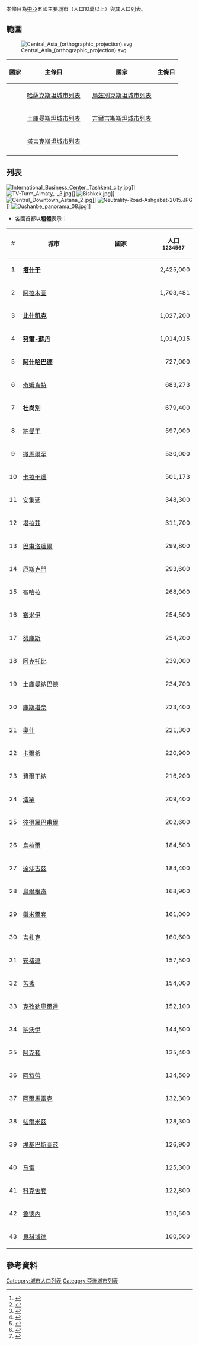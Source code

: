 本條目為[[中亞|中亞]]五國主要城市（人口10萬以上）與其人口列表。

==範圍==
[[File:Central_Asia_(orthographic_projection).svg|thumb]]

{|class=wikitable
!國家!!主條目!!rowspan=6| !!國家!!主條目
|-
|{{KAZ}}||[[哈薩克斯坦城市列表|哈薩克斯坦城市列表]] || {{UZB}}||[[烏茲別克斯坦城市列表|烏茲別克斯坦城市列表]]
|-
|{{TKM}}||[[土庫曼斯坦城市列表|土庫曼斯坦城市列表]] ||{{KGZ}}||[[吉爾吉斯斯坦城市列表|吉爾吉斯斯坦城市列表]]
|-
|{{TJK}}||[[塔吉克斯坦城市列表|塔吉克斯坦城市列表]] 
|-
|}

==列表==
[[File:International_Business_Center._Tashkent_city.jpg|thumb]]]]
[[File:TV-Turm_Almaty_-_3.jpg|thumb]]]]
[[File:Bishkek.jpg|thumb]]]]
[[File:Central_Downtown_Astana_2.jpg|thumb]]]]
[[File:Neutrality-Road-Ashgabat-2015.JPG|thumb]]]]
[[File:Dushanbe_panorama_08.jpg|thumb]]]]

*各國首都以'''粗體'''表示：
{| class="wikitable sortable" border="1" cellpadding="5" align="center"
|-
!width="5"| #
!width="200"| 城市
!width="200"| 國家
!width="90"| 人口<ref>{{cite web|url=https://stat.uz/ru/ofitsialnaya-statistika/demografiya-i-trud/demograficheskie-pokazateli/2400-chislennost-gorodskogo-i-selskogo-naseleniya-po-regionam-na-nachalo-goda-tysyach-chelovek|title=Численность городского и сельского населения по регионам|publisher=The State Committee of the Republic of Uzbekistan on Statistics|accessdate=25 January 2018|archive-date=2020-11-07|archive-url=https://web.archive.org/web/20201107103107/https://stat.uz/ru/ofitsialnaya-statistika/demografiya-i-trud/demograficheskie-pokazateli/2400-chislennost-gorodskogo-i-selskogo-naseleniya-po-regionam-na-nachalo-goda-tysyach-chelovek|dead-url=yes}}</ref><ref>{{cite web|url=https://data.gov.uz/ru/datasets/4967|title=Административно-территориальное деление Наманганской области|publisher=Портал открытых данных Республики Узбекистан|accessdate=25 January 2018|archive-date=2020-04-21|archive-url=https://web.archive.org/web/20200421125517/https://data.gov.uz/ru/datasets/4967|dead-url=no}}</ref><ref>{{cite web|url=http://samarkand.uz/towns_districts/samarkand|title=Самарқанд шаҳри|publisher=samarkand.uz|accessdate=25 January 2018|archive-date=2020-09-23|archive-url=https://web.archive.org/web/20200923054153/https://samarkand.uz/towns_districts/samarkand|dead-url=no}}</ref><ref>{{Cite web |url=http://www.geonames.org/KZ/largest-cities-in-kazakhstan.html |title=存档副本 |accessdate=2020-10-01 |archive-date=2020-11-03 |archive-url=https://web.archive.org/web/20201103164504/http://www.geonames.org/KZ/largest-cities-in-kazakhstan.html |dead-url=no }}</ref><ref>{{Cite web |url=http://www.geonames.org/KG/largest-cities-in-kyrgyzstan.html |title=存档副本 |accessdate=2020-10-01 |archive-date=2020-05-10 |archive-url=https://web.archive.org/web/20200510214511/http://www.geonames.org/KG/largest-cities-in-kyrgyzstan.html |dead-url=no }}</ref><ref>{{Cite web |url=http://www.geonames.org/TJ/largest-cities-in-tajikistan.html |title=存档副本 |accessdate=2020-10-01 |archive-date=2020-07-27 |archive-url=https://web.archive.org/web/20200727185830/http://www.geonames.org/TJ/largest-cities-in-tajikistan.html |dead-url=no }}</ref><ref>{{Cite web |url=http://www.geonames.org/TM/largest-cities-in-turkmenistan.html |title=存档副本 |accessdate=2020-10-01 |archive-date=2020-07-28 |archive-url=https://web.archive.org/web/20200728013401/http://www.geonames.org/TM/largest-cities-in-turkmenistan.html |dead-url=no }}</ref>	
|-----
| align="center" |1
| align="left" |'''[[塔什干|塔什干]]'''
| align="left" |{{UZB}}
| align="right" |2,425,000	
|-----
| align="center" |2
| align="left" |[[阿拉木圖|阿拉木圖]] 
| align="left" |{{KAZ}}
| align="right" |1,703,481
|-----
| align="center" |3
| align="left" |'''[[比什凱克|比什凱克]]'''
| align="left" |{{KGZ}}
| align="right" |1,027,200
|-----
| align="center" |4
| align="left" |'''[[努爾-蘇丹|努爾-蘇丹]]'''
| align="left" |{{KAZ}}
| align="right" |1,014,015
|-----
| align="center" |5
| align="left" |'''[[阿什哈巴德|阿什哈巴德]]'''
| align="left" |{{TKM}}
| align="right" |727,000
|-----
| align="center" |6
| align="left" |[[奇姆肯特|奇姆肯特]]
| align="left" |{{KAZ}}
| align="right" |683,273
|-----
| align="center" |7
| align="left" |'''[[杜尚別|杜尚別]]'''
| align="left" |{{TJK}}
| align="right" |679,400
|-----
| align="center" |8
| align="left" |[[納曼干|納曼干]]
| align="left" |{{UZB}}
| align="right" |597,000
|-----
| align="center" |9
| align="left" |[[撒馬爾罕|撒馬爾罕]]
| align="left" |{{UZB}}
| align="right" |530,000
|-----
| align="center" |10
| align="left" |[[卡拉干達|卡拉干達]]
| align="left" |{{KAZ}}
| align="right" |501,173
|-----
| align="center" |11
| align="left" |[[安集延|安集延]]
| align="left" |{{UZB}}
| align="right" |348,300	
|-----
| align="center" |12
| align="left" |[[塔拉茲|塔拉茲]] 
| align="left" |{{KAZ}}
| align="right" |311,700
|-----
| align="center" |13
| align="left" |[[巴甫洛達爾|巴甫洛達爾]]
| align="left" |{{KAZ}}
| align="right" |299,800
|-----
| align="center" |14
| align="left" |[[厄斯克門|厄斯克門]]
| align="left" |{{KAZ}}
| align="right" |293,600
|-----
| align="center" |15
| align="left" |[[布哈拉|布哈拉]]
| align="left" |{{UZB}}
| align="right" |268,000
|-----
| align="center" |16
| align="left" |[[塞米伊|塞米伊]]
| align="left" |{{KAZ}}
| align="right" |254,500	
|-----
| align="center" |17
| align="left" |[[努庫斯|努庫斯]]
| align="left" |{{UZB}}
| align="right" |254,200	
|-----
| align="center" |18
| align="left" |[[阿克托比|阿克托比]]
| align="left" |{{KAZ}}
| align="right" |239,000	
|-----
| align="center" |19
| align="left" |[[土庫曼納巴德|土庫曼納巴德]]
| align="left" |{{TKM}}
| align="right" |234,700
|-----
| align="center" |20
| align="left" |[[庫斯塔奈|庫斯塔奈]]
| align="left" |{{KAZ}}
| align="right" |223,400	
|-----
| align="center" |21
| align="left" |[[奧什|奧什]]
| align="left" |{{KGZ}}
| align="right" |221,300
|-----
| align="center" |22
| align="left" |[[卡爾希|卡爾希]] 
| align="left" |{{UZB}}
| align="right" |220,900
|-----
| align="center" |23
| align="left" |[[費爾干納|費爾干納]]
| align="left" |{{UZB}}
| align="right" |216,200
|-----
| align="center" |24
| align="left" |[[浩罕_(烏茲別克)|浩罕]]
| align="left" |{{UZB}}
| align="right" |209,400
|-----
| align="center" |25
| align="left" |[[彼得羅巴甫爾|彼得羅巴甫爾]]
| align="left" |{{KAZ}}
| align="right" |202,600
|-----
| align="center" |26
| align="left" |[[烏拉爾|烏拉爾]]
| align="left" |{{KAZ}}
| align="right" |184,500	
|-----
| align="center" |27
| align="left" |[[達沙古茲|達沙古茲]]
| align="left" |{{TKM}}
| align="right" |184,400	
|-----
| align="center" |28
| align="left" |[[烏爾根奇|烏爾根奇]]
| align="left" |{{UZB}}
| align="right" |168,900	
|-----
| align="center" |29
| align="left" |[[鐵米爾套|鐵米爾套]]
| align="left" |{{KAZ}}
| align="right" |161,000
|-----
| align="center" |30
| align="left" |[[吉扎克|吉扎克]]
| align="left" |{{UZB}}
| align="right" |160,600	
|-----
| align="center" |31
| align="left" |[[安格連|安格連]]
| align="left" |{{UZB}}
| align="right" |157,500
|-----
| align="center" |32
| align="left" |[[苦盞|苦盞]] 
| align="left" |{{TJK}}
| align="right" |154,000	
|-----
| align="center" |33
| align="left" |[[克孜勒奧爾達|克孜勒奧爾達]]
| align="left" |{{KAZ}}
| align="right" |152,100
|-----
| align="center" |34
| align="left" |[[納沃伊|納沃伊]]
| align="left" |{{UZB}}
| align="right" |144,500
|-----
| align="center" |35
| align="left" |[[阿克套|阿克套]]
| align="left" |{{KAZ}}
| align="right" |135,400
|-----
| align="center" |36
| align="left" |[[阿特勞|阿特勞]]
| align="left" |{{KAZ}}
| align="right" |134,500
|-----
| align="center" |37
| align="left" |[[阿爾馬雷克|阿爾馬雷克]]
| align="left" |{{UZB}}
| align="right" |132,300
|-----
| align="center" |38
| align="left" |[[铁尔米兹|帖爾米茲]]
| align="left" |{{UZB}}
| align="right" |128,300
|-----
| align="center" |39
| align="left" |[[埃基巴斯圖茲|埃基巴斯圖茲]]
| align="left" |{{KAZ}}
| align="right" |126,900
|-----
| align="center" |40
| align="left" |[[马雷_(城市)|马雷]]
| align="left" |{{TKM}}
| align="right" |125,300
|-----
| align="center" |41
| align="left" |[[科克舍套|科克舍套]]
| align="left" |{{KAZ}}
| align="right" |122,800
|-----
| align="center" |42
| align="left" |[[魯德內|魯德內]] 
| align="left" |{{KAZ}}
| align="right" |110,500	
|-----
| align="center" |43
| align="left" |[[貝科博德|貝科博德]]
| align="left" |{{UZB}}
| align="right" |100,500
|}

==參考資料==
{{reflist}}

{{世界最大城市}}

[[Category:城市人口列表|Category:城市人口列表]]
[[Category:亞洲城市列表|Category:亞洲城市列表]]